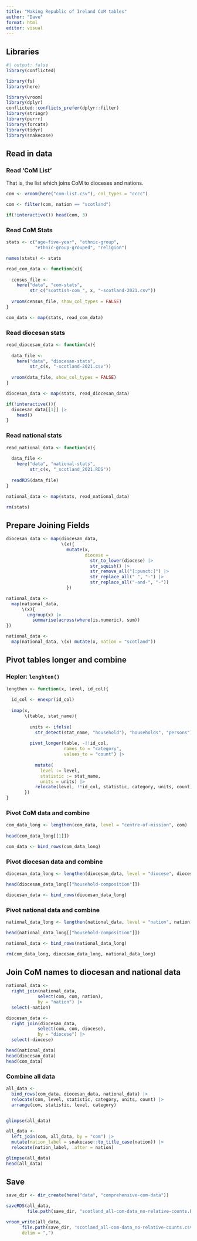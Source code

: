 ```yaml
---
title: "Making Republic of Ireland CoM tables"
author: "Dave"
format: html
editor: visual
---
```


## Libraries

```r
#| output: false
library(conflicted)

library(fs)
library(here)

library(vroom)
library(dplyr)
conflicted::conflicts_prefer(dplyr::filter)
library(stringr)
library(purrr)
library(forcats)
library(tidyr)
library(snakecase)
```

## Read in data

### Read 'CoM List'

That is, the list which joins CoM to dioceses and nations.

```r
com <- vroom(here("com-list.csv"), col_types = "cccc")

com <- filter(com, nation == "scotland")

if(!interactive()) head(com, 3)
```

### Read CoM Stats

```r
stats <- c("age-five-year", "ethnic-group",
           "ethnic-group-grouped", "religion")

names(stats) <- stats
```

```r
read_com_data <- function(x){
  
  census_file <-
    here("data", "com-stats",
         str_c("scottish-com_", x, "-scotland-2021.csv"))
  
  vroom(census_file, show_col_types = FALSE)
}
```

```r
com_data <- map(stats, read_com_data)
```

### Read diocesan stats

```r
read_diocesan_data <- function(x){
  
  data_file <-
    here("data", "diocesan-stats",
         str_c(x, "-scotland-2021.csv"))
  
  vroom(data_file, show_col_types = FALSE)
}
```

```r
diocesan_data <- map(stats, read_diocesan_data)

if(!interactive()){
  diocesan_data[[1]] |>
    head()
}
```

### Read national stats

```r
read_national_data <- function(x){
  
  data_file <- 
    here("data", "national-stats",
         str_c(x, "_scotland_2021.RDS"))
  
  readRDS(data_file)
}
```

```r
national_data <- map(stats, read_national_data)

rm(stats)
```

## Prepare Joining Fields

```r

diocesan_data <- map(diocesan_data,
                     \(x){
                       mutate(x, 
                              diocese =
                                str_to_lower(diocese) |>
                                str_squish() |> 
                                str_remove_all("[:punct:]") |> 
                                str_replace_all(" ", "-") |> 
                                str_replace_all("-and-", "-"))
                       })

national_data <-
  map(national_data,
      \(x){
        ungroup(x) |> 
          summarise(across(where(is.numeric), sum))
})

national_data <-
  map(national_data, \(x) mutate(x, nation = "scotland"))

```

## Pivot tables longer and combine

### Hepler: `lenghten()`

```r

lengthen <- function(x, level, id_col){
  
  id_col <- enexpr(id_col)
  
  imap(x,
       \(table, stat_name){
         
         units <- ifelse(
           str_detect(stat_name, "household"), "households", "persons")
         
         pivot_longer(table, -!!id_col,
                      names_to = "category",
                      values_to = "count") |> 
           
           mutate(
             level := level,
             statistic := stat_name,
             units = units) |>
           relocate(level, !!id_col, statistic, category, units, count)
       })
}
```

### Pivot CoM data and combine

```r

com_data_long <- lengthen(com_data, level = "centre-of-mission", com)
  
head(com_data_long[[1]])

com_data <- bind_rows(com_data_long)
```

### Pivot diocesan data and combine

```r

diocesan_data_long <- lengthen(diocesan_data, level = "diocese", diocese)

head(diocesan_data_long[["household-composition"]])

diocesan_data <- bind_rows(diocesan_data_long)
```

### Pivot national data and combine

```r

national_data_long <- lengthen(national_data, level = "nation", nation)

head(national_data_long[["household-composition"]])

national_data <- bind_rows(national_data_long)
```

```r
rm(com_data_long, diocesan_data_long, national_data_long)
```

## Join CoM names to diocesan and national data

```r

national_data <-
  right_join(national_data,
            select(com, com, nation),
            by = "nation") |> 
  select(-nation)

diocesan_data <- 
  right_join(diocesan_data,
            select(com, com, diocese),
            by = "diocese") |> 
  select(-diocese)

head(national_data)
head(diocesan_data)
head(com_data)
```

### Combine all data

```r
all_data <-
  bind_rows(com_data, diocesan_data, national_data) |> 
  relocate(com, level, statistic, category, units, count) |> 
  arrange(com, statistic, level, category)


glimpse(all_data)

all_data <- 
  left_join(com, all_data, by = "com") |> 
  mutate(nation_label = snakecase::to_title_case(nation)) |> 
  relocate(nation_label, .after = nation)

glimpse(all_data)
head(all_data)
```

## Save

```r
save_dir <- dir_create(here("data", "comprehensive-com-data"))

saveRDS(all_data,
        file.path(save_dir, "scotland_all-com-data_no-relative-counts.RDS"))

vroom_write(all_data, 
      file.path(save_dir, "scotland_all-com-data_no-relative-counts.csv"),
      delim = ",")
```
